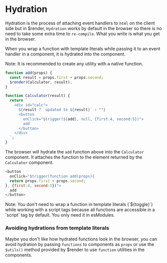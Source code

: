 # Hydration

Hydration is the process of attaching event handlers to `html` on the client side but in $render, `Hydration` works by default in the browser so there is no need to take some extra time to `re-compile`. What you write is what you get in the browser.

When you wrap a function with template literals while passing it to an event handler in a component, it is hydrated into the component.


<Callout type="info" emoji="ℹ️">
  Note: It is recommended to create any utility with a native function.
</Callout>

```js copy
function add(props) {
  const result = props.first + props.second;
  $render(Calculator, result);
}

function Calculator(result) {
  return `
    <div id="calc">
      ${result ? `updated to ${result}` : ""}
      <button 
        onClick="$trigger(${add}, null, {first:4, second:5})">
        add
      </button>
    </div>
  `;
}
```

The browser will hydrate the `add` function above into the `Calculator` component. It attaches the function to the element returned by the `Calculator` component.

```js copy
<button 
  onClick="$trigger(function add(props){
  return props.first + props.second;
}, {first:4, second:5})">
  add
</button>
```
<Callout type="info" emoji="ℹ️">
  Note: You don't need to wrap a function in template literals (`${toggle}`) while working with a script tags because all functions are accessible in a `script` tag by default. You only need it in esModules.
</Callout>

### Avoiding hydrations from template literals

Maybe you don't like how hydrated functions look in the browser, you can avoid hydration by passing `functions` to components as `props` or use the `$utils()` method provided by $render to use `function` utilities in the components.